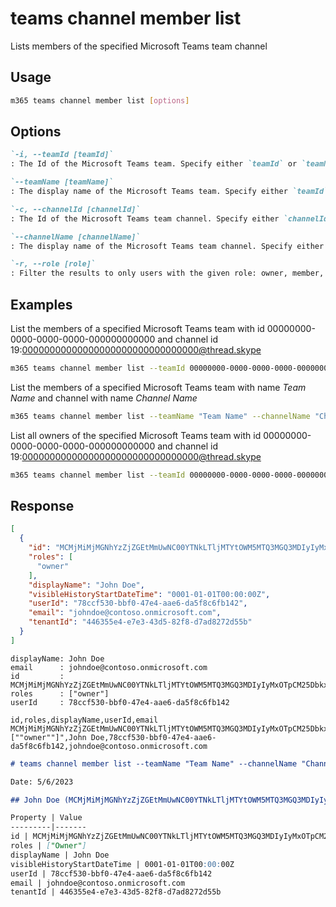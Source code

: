 
# teams channel member list

Lists members of the specified Microsoft Teams team channel

## Usage

```sh
m365 teams channel member list [options]
```

## Options

```md definition-list
`-i, --teamId [teamId]`
: The Id of the Microsoft Teams team. Specify either `teamId` or `teamName` but not both

`--teamName [teamName]`
: The display name of the Microsoft Teams team. Specify either `teamId` or `teamName` but not both

`-c, --channelId [channelId]`
: The Id of the Microsoft Teams team channel. Specify either `channelId` or `channelName` but not both

`--channelName [channelName]`
: The display name of the Microsoft Teams team channel. Specify either `channelId` or `channelName` but not both

`-r, --role [role]`
: Filter the results to only users with the given role: owner, member, guest
```

<Global />

## Examples
  
List the members of a specified Microsoft Teams team with id 00000000-0000-0000-0000-000000000000 and channel id 19:00000000000000000000000000000000@thread.skype

```sh
m365 teams channel member list --teamId 00000000-0000-0000-0000-000000000000 --channelId 19:00000000000000000000000000000000@thread.skype
```

List the members of a specified Microsoft Teams team with name _Team Name_ and channel with name _Channel Name_

```sh
m365 teams channel member list --teamName "Team Name" --channelName "Channel Name"
```

List all owners of the specified Microsoft Teams team with id 00000000-0000-0000-0000-000000000000 and channel id 19:00000000000000000000000000000000@thread.skype

```sh
m365 teams channel member list --teamId 00000000-0000-0000-0000-000000000000 --channelId 19:00000000000000000000000000000000@thread.skype --role owner
```

## Response

<Tabs>
  <TabItem value="JSON">

  ```json
  [
    {
      "id": "MCMjMiMjMGNhYzZjZGEtMmUwNC00YTNkLTljMTYtOWM5MTQ3MGQ3MDIyIyMxOTpCM25DbkxLd3dDb0dERUFEeVVnUTVrSjVQa2VrdWp5am13eHA3dWhRZUFFMUB0aHJlYWQudGFjdjIjIzc4Y2NmNTMwLWJiZjAtNDdlNC1hYWU2LWRhNWY4YzZmYjE0Mg==",
      "roles": [
        "owner"
      ],
      "displayName": "John Doe",
      "visibleHistoryStartDateTime": "0001-01-01T00:00:00Z",
      "userId": "78ccf530-bbf0-47e4-aae6-da5f8c6fb142",
      "email": "johndoe@contoso.onmicrosoft.com",
      "tenantId": "446355e4-e7e3-43d5-82f8-d7ad8272d55b"
    }
  ]
  ```

  </TabItem>
  <TabItem value="Text">

  ```text
  displayName: John Doe
  email      : johndoe@contoso.onmicrosoft.com
  id         : MCMjMiMjMGNhYzZjZGEtMmUwNC00YTNkLTljMTYtOWM5MTQ3MGQ3MDIyIyMxOTpCM25DbkxLd3dDb0dERUFEeVVnUTVrSjVQa2VrdWp5am13eHA3dWhRZUFFMUB0aHJlYWQudGFjdjIjIzc4Y2NmNTMwLWJiZjAtNDdlNC1hYWU2LWRhNWY4YzZmYjE0Mg==
  roles      : ["owner"]
  userId     : 78ccf530-bbf0-47e4-aae6-da5f8c6fb142
  ```

  </TabItem>
  <TabItem value="CSV">

  ```csv
  id,roles,displayName,userId,email
  MCMjMiMjMGNhYzZjZGEtMmUwNC00YTNkLTljMTYtOWM5MTQ3MGQ3MDIyIyMxOTpCM25DbkxLd3dDb0dERUFEeVVnUTVrSjVQa2VrdWp5am13eHA3dWhRZUFFMUB0aHJlYWQudGFjdjIjIzc4Y2NmNTMwLWJiZjAtNDdlNC1hYWU2LWRhNWY4YzZmYjE0Mg==,"[""owner""]",John Doe,78ccf530-bbf0-47e4-aae6-da5f8c6fb142,johndoe@contoso.onmicrosoft.com
  ```

  </TabItem>
  <TabItem value="Markdown">

  ```md
  # teams channel member list --teamName "Team Name" --channelName "Channel Name"

  Date: 5/6/2023

  ## John Doe (MCMjMiMjMGNhYzZjZGEtMmUwNC00YTNkLTljMTYtOWM5MTQ3MGQ3MDIyIyMxOTpCM25DbkxLd3dDb0dERUFEeVVnUTVrSjVQa2VrdWp5am13eHA3dWhRZUFFMUB0aHJlYWQudGFjdjIjIzc4Y2NmNTMwLWJiZjAtNDdlNC1hYWU2LWRhNWY4YzZmYjE0Mg==)

  Property | Value
  ---------|-------
  id | MCMjMiMjMGNhYzZjZGEtMmUwNC00YTNkLTljMTYtOWM5MTQ3MGQ3MDIyIyMxOTpCM25DbkxLd3dDb0dERUFEeVVnUTVrSjVQa2VrdWp5am13eHA3dWhRZUFFMUB0aHJlYWQudGFjdjIjIzc4Y2NmNTMwLWJiZjAtNDdlNC1hYWU2LWRhNWY4YzZmYjE0Mg==
  roles | ["Owner"]
  displayName | John Doe
  visibleHistoryStartDateTime | 0001-01-01T00:00:00Z
  userId | 78ccf530-bbf0-47e4-aae6-da5f8c6fb142
  email | johndoe@contoso.onmicrosoft.com
  tenantId | 446355e4-e7e3-43d5-82f8-d7ad8272d55b
  ```

  </TabItem>
</Tabs>

